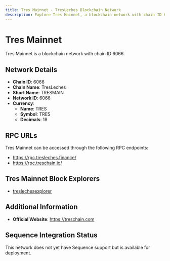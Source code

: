 ```yaml
--- 
title: Tres Mainnet - TresLeches Blockchain Network
description: Explore Tres Mainnet, a blockchain network with chain ID 6066. Learn about its native currency, TRES, and how to interact with the network.
---
```


# Tres Mainnet

Tres Mainnet is a blockchain network with chain ID 6066.

## Network Details

- **Chain ID**: 6066
- **Chain Name**: TresLeches
- **Short Name**: TRESMAIN
- **Network ID**: 6066
- **Currency**: 
  - **Name**: TRES
  - **Symbol**: TRES
  - **Decimals**: 18

## RPC URLs

Tres Mainnet can be accessed through the following RPC endpoints:

- https://rpc.tresleches.finance/
- https://rpc.treschain.io/

## Tres Mainnet Block Explorers

- [treslechesexplorer](https://explorer.tresleches.finance)

## Additional Information

- **Official Website**: https://treschain.com

## Sequence Integration Status

This network does not yet have Sequence support but is available for deployment.
